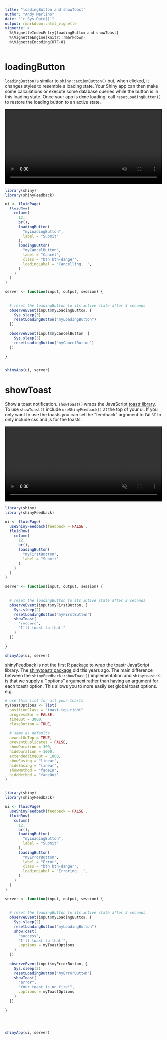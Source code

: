 ```yaml
---
title: "loadingButton and showToast"
author: "Andy Merlino"
date: "`r Sys.Date()`"
output: rmarkdown::html_vignette
vignette: >
  %\VignetteIndexEntry{loadingButton and showToast}
  %\VignetteEngine{knitr::rmarkdown}
  %\VignetteEncoding{UTF-8}
---
```


# loadingButton

`loadingButton` is similar to `shiny::actionButton()` but, when clicked, it 
changes styles to resemble a loading state.  Your Shiny app can then make some
calculations or execute some database queries while the button is in this loading
state.  Once your app is done loading, call `resetLoadingButton()` to restore the
loading button to an active state.

<video width="100%" height="240" autoplay loop muted playsinline src="loadingButton.mp4"></video>

```r
library(shiny)
library(shinyFeedback)

ui <- fluidPage(
  fluidRow(
    column(
      12,
      br(),
      loadingButton(
        "myLoadingButton", 
        label = "Submit"
      ),
      loadingButton(
        "myCancelButton", 
        label = "Cancel",
        class = "btn btn-danger",
        loadingLabel = "Cancelling...",
      )
    )
  )
)

server <- function(input, output, session) {
  
  
  # reset the loadingButton to its active state after 3 seconds
  observeEvent(input$myLoadingButton, {
    Sys.sleep(3)
    resetLoadingButton("myLoadingButton")
  })
  
  observeEvent(input$myCancelButton, {
    Sys.sleep(3)
    resetLoadingButton("myCancelButton")
  })
  
}


shinyApp(ui, server)
```

# showToast

Show a toast notification.  `showToast()` wraps the JavaScript [toastr library](https://github.com/CodeSeven/toastr).  To use `showToast()` include `useShinyFeedback()`
at the top of your ui.  If you only want to use the toasts you can set the "feedback" argument
to `FALSE` to only include css and js for the toasts.

<video width="100%" height="240" autoplay loop muted playsinline src="showToast.mp4"></video>

```r
library(shiny)
library(shinyFeedback)

ui <- fluidPage(
  useShinyFeedback(feedback = FALSE),
  fluidRow(
    column(
      12,
      br(),
      loadingButton(
        "myFirstButton", 
        label = "Submit"
      )
    )
  )
)

server <- function(input, output, session) {
  
  
  # reset the loadingButton to its active state after 2 seconds
  observeEvent(input$myFirstButton, {
    Sys.sleep(2)
    resetLoadingButton("myFirstButton")
    showToast(
      "success", 
      "I'll toast to that!"
    )
  })
  
}

shinyApp(ui, server)

```

shinyFeedback is not the first R package to wrap the toastr JavaScript library. The [shinytoastr package](https://github.com/MangoTheCat/shinytoastr) did this years ago.  The main difference between the `shinyFeedback::showToast()` implementation and `shinytoastr`'s is that we
supply a ".options" argument rather than having an argument for each toastr option.  This allows
you to more easily set global toast options. e.g.

```r
# use this list for all your toasts
myToastOptions <- list(
  positionClass = "toast-top-right",
  progressBar = FALSE,
  timeOut = 3000,
  closeButton = TRUE,

  # same as defaults
  newestOnTop = TRUE,
  preventDuplicates = FALSE,
  showDuration = 300,
  hideDuration = 1000,
  extendedTimeOut = 1000,
  showEasing = "linear",
  hideEasing = "linear",
  showMethod = "fadeIn",
  hideMethod = "fadeOut"
)


library(shiny)
library(shinyFeedback)

ui <- fluidPage(
  useShinyFeedback(feedback = FALSE),
  fluidRow(
    column(
      12,
      br(),
      loadingButton(
        "myLoadingButton", 
        label = "Submit"
      ),
      loadingButton(
        "myErrorButton", 
        label = "Error",
        class = "btn btn-danger",
        loadingLabel = "Erroring...",
      )
    )
  )
)

server <- function(input, output, session) {
  
  
  # reset the loadingButton to its active state after 2 seconds
  observeEvent(input$myLoadingButton, {
    Sys.sleep(2)
    resetLoadingButton("myLoadingButton")
    showToast(
      "success", 
      "I'll toast to that!", 
      .options = myToastOptions
    )
  })
  
  observeEvent(input$myErrorButton, {
    Sys.sleep(2)
    resetLoadingButton("myErrorButton")
    showToast(
      "error", 
      "Your toast is on fire!", 
      .options = myToastOptions
    )
  })
  
}




shinyApp(ui, server)
```



